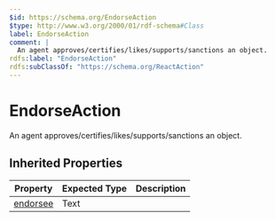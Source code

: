 ```yaml
---
$id: https://schema.org/EndorseAction
$type: http://www.w3.org/2000/01/rdf-schema#Class
label: EndorseAction
comment: |
  An agent approves/certifies/likes/supports/sanctions an object.
rdfs:label: "EndorseAction"
rdfs:subClassOf: "https://schema.org/ReactAction"
---
```


# EndorseAction

An agent approves/certifies/likes/supports/sanctions an object.

## Inherited Properties

| Property | Expected Type | Description |
| --- | --- | --- |
| [endorsee](https://schema.org/endorsee) | Text |  |
